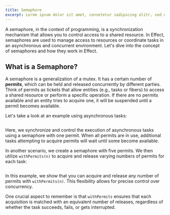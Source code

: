 ```yaml
---
title: Semaphore
excerpt: Lorem ipsum dolor sit amet, consetetur sadipscing elitr, sed diam nonumy eirmod tempor invidunt ut labore.
---
```


A semaphore, in the context of programming, is a synchronization mechanism that allows you to control access to a shared resource. In Effect, semaphores are used to manage access to resources or coordinate tasks in an asynchronous and concurrent environment. Let's dive into the concept of semaphores and how they work in Effect.

## What is a Semaphore?

A semaphore is a generalization of a mutex. It has a certain number of **permits**, which can be held and released concurrently by different parties. Think of permits as tickets that allow entities (e.g., tasks or fibers) to access a shared resource or perform a specific operation. If there are no permits available and an entity tries to acquire one, it will be suspended until a permit becomes available.

Let's take a look at an example using asynchronous tasks:

```ts filename="mutex.ts" file=<rootDir>/src/concurrency/semaphore/mutex.ts

```

Here, we synchronize and control the execution of asynchronous tasks using a semaphore with one permit. When all permits are in use, additional tasks attempting to acquire permits will wait until some become available.

In another scenario, we create a semaphore with five permits. We then utilize `withPermits(n)` to acquire and release varying numbers of permits for each task:

```ts file=<rootDir>/src/concurrency/semaphore/withPermits.ts

```

In this example, we show that you can acquire and release any number of permits with `withPermits(n)`. This flexibility allows for precise control over concurrency.

One crucial aspect to remember is that `withPermits` ensures that each acquisition is matched with an equivalent number of releases, regardless of whether the task succeeds, fails, or gets interrupted.
